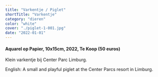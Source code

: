 ```yaml
---
title: "Varkentje / Piglet"
shortTitle: "Varkentje"
category: "dieren"
color: "white"
cover: "./piglet-1-001.jpg"
date: "2022-01-01"
---
```

    
#### Aquarel op Papier, 10x15cm, 2022, Te Koop (50 euros)
Klein varkentje bij Center Parc Limburg.


English: A small and playful piglet at the Center Parcs resort in Limburg.